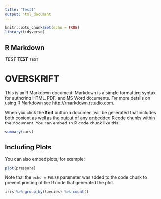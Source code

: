 ```yaml
---
title: "Test1"
output: html_document
---
```


```r
knitr::opts_chunk$set(echo = TRUE)
library(tidyverse)
```

## R Markdown


*TEST* **TEST** `TEST`

# OVERSKRIFT

This is an R Markdown document. Markdown is a simple formatting syntax for authoring HTML, PDF, and MS Word documents. For more details on using R Markdown see <http://rmarkdown.rstudio.com>.

When you click the **Knit** button a document will be generated that includes both content as well as the output of any embedded R code chunks within the document. You can embed an R code chunk like this:

```r
summary(cars)
```

## Including Plots

You can also embed plots, for example:

```r
plot(pressure)
```

Note that the `echo = FALSE` parameter was added to the code chunk to prevent printing of the R code that generated the plot.



```r
iris %>% group_by(Species) %>% count()
  

```



